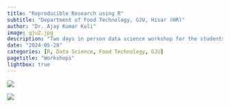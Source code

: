 ```yaml
---
title: "Reproducible Research using R"
subtitle: "Department of Food Technology, GJU, Hisar (HR)"
author: "Dr. Ajay Kumar Koli"
image: gju2.jpg
description: "Two days in person data science workshop for the students of the Department of Food Technology, Guru Jambheshwar University (GJU) of Science & Technology, Hisar, Haryana."
date: "2024-05-28"
categories: [R, Data Science, Food Technology, GJU]
pagetitle: "Workshops"
lightbox: true    
---
```


![](gju1.jpg)

![](gju2.jpg)